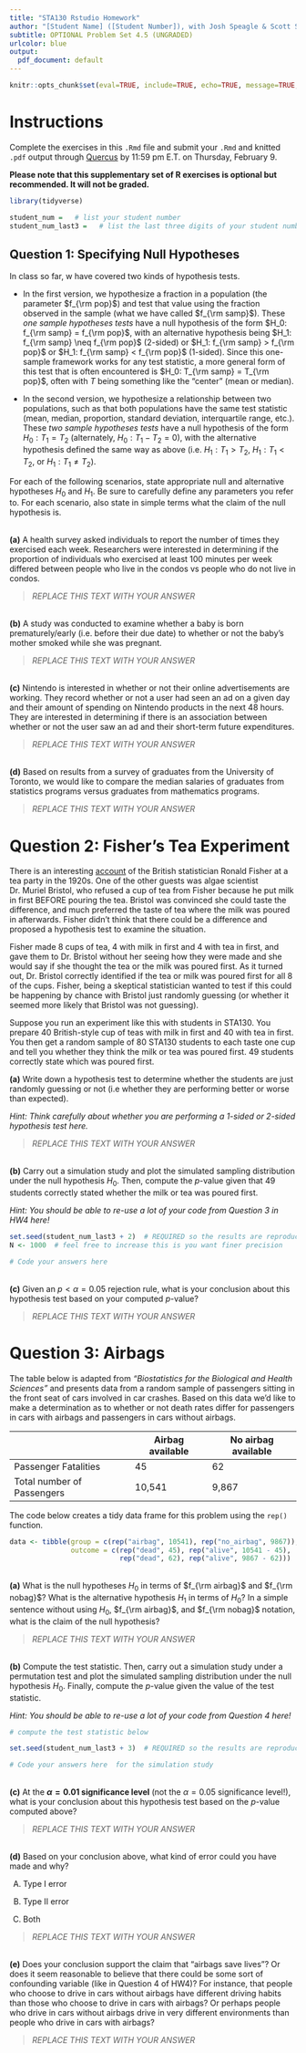 ```yaml
---
title: "STA130 Rstudio Homework"
author: "[Student Name] ([Student Number]), with Josh Speagle & Scott Schwartz"
subtitle: OPTIONAL Problem Set 4.5 (UNGRADED)
urlcolor: blue
output:
  pdf_document: default
---
```


```r
knitr::opts_chunk$set(eval=TRUE, include=TRUE, echo=TRUE, message=TRUE, warning=FALSE)
```

# Instructions

Complete the exercises in this `.Rmd` file and submit your `.Rmd` and knitted `.pdf` output through [Quercus](https://q.utoronto.ca/courses/296457) by 11:59 pm E.T. on Thursday, February 9.

**Please note that this supplementary set of R exercises is optional but recommended. It will not be graded.**

```r
library(tidyverse)
```

```r
student_num =   # list your student number
student_num_last3 =   # list the last three digits of your student number
```


## Question 1: Specifying Null Hypotheses

In class so far, w have covered two kinds of hypothesis tests. 

- In the first version, we hypothesize a fraction in a population (the parameter $f_{\rm pop}$) and test that value using the fraction observed in the sample (what we have called $f_{\rm samp}$). These *one sample hypotheses tests* have a null hypothesis of the form $H_0: f_{\rm samp} = f_{\rm pop}$, with an alternative hypothesis being $H_1: f_{\rm samp} \neq f_{\rm pop}$ (2-sided) or $H_1: f_{\rm samp} > f_{\rm pop}$ or $H_1: f_{\rm samp} < f_{\rm pop}$ (1-sided). Since this one-sample framework works for any test statistic, a more general form of this test that is often encountered is $H_0: T_{\rm samp} = T_{\rm pop}$, often with $T$ being something like the "center" (mean or median).

- In the second version, we hypothesize a relationship between two populations, such as that both populations have the same test statistic (mean, median, proportion, standard deviation, interquartile range, etc.). These *two sample hypotheses tests* have a null hypothesis of the form $H_0: T_1 = T_2$ (alternately, $H_0: T_1 - T_2 = 0$), with the alternative hypothesis defined the same way as above (i.e. $H_1: T_1 > T_2$, $H_1: T_1 < T_2$, or $H_1: T_1 \neq T_2$).

For each of the following scenarios, state appropriate null and alternative hypotheses $H_0$ and $H_1$. Be sure to carefully define any parameters you refer to. For each scenario, also state in simple terms what the claim of the null hypothesis is. 

\
**(a)** A health survey asked individuals to report the number of times they exercised each week. Researchers were interested in determining if the proportion of individuals who exercised at least 100 minutes per week differed between people who live in the condos vs people who do not live in condos.

> *REPLACE THIS TEXT WITH YOUR ANSWER*

\
**(b)** A study was conducted to examine whether a baby is born prematurely/early (i.e. before their due date) to whether or not the baby's mother smoked while she was pregnant.

> *REPLACE THIS TEXT WITH YOUR ANSWER*

\
**(c)** Nintendo is interested in whether or not their online advertisements are working. They record whether or not a user had seen an ad on a given day and their amount of spending on Nintendo products in the next 48 hours. They are interested in determining if there is an association between whether or not the user saw an ad and their short-term future expenditures.

> *REPLACE THIS TEXT WITH YOUR ANSWER*

\
**(d)** Based on results from a survey of graduates from the University of Toronto, we would like to compare the median salaries of graduates from statistics programs versus graduates from mathematics programs.

> *REPLACE THIS TEXT WITH YOUR ANSWER*


# Question 2: Fisher's Tea Experiment

There is an interesting [account](https://rss.onlinelibrary.wiley.com/doi/full/10.1111/j.1740-9713.2012.00620.x) of the British statistician Ronald Fisher at a tea party in the 1920s. One of the other guests was algae scientist Dr. Muriel Bristol, who refused a cup of tea from Fisher because he put milk in first BEFORE pouring the tea. Bristol was convinced she could taste the difference, and much preferred the taste of tea where the milk was poured in afterwards. Fisher didn't think that there could be a difference and proposed a hypothesis test to examine the situation.

Fisher made 8 cups of tea, 4 with milk in first and 4 with tea in first, and gave them to Dr. Bristol without her seeing how they were made and she would say if she thought the tea or the milk was poured first.  As it turned out, Dr. Bristol correctly identified if the tea or milk was poured first for all 8 of the cups. Fisher, being a skeptical statistician wanted to test if this could be happening by chance with Bristol just randomly guessing (or whether it seemed more likely that Bristol was not guessing). 

Suppose you run an experiment like this with students in STA130. You prepare 40 British-style cup of teas with milk in first and 40 with tea in first. You then get a random sample of 80 STA130 students to each taste one cup and tell you whether they think the milk or tea was poured first. 49 students correctly state which was poured first.

**(a)** Write down a hypothesis test to determine whether the students are just randomly guessing or not (i.e whether they are performing better or worse than expected).

*Hint: Think carefully about whether you are performing a 1-sided or 2-sided hypothesis test here.*

> *REPLACE THIS TEXT WITH YOUR ANSWER*

\
**(b)** Carry out a simulation study and plot the simulated sampling distribution under the null hypothesis $H_0$. Then, compute the $p$-value given that 49 students correctly stated whether the milk or tea was poured first.

*Hint: You should be able to re-use a lot of your code from Question 3 in HW4 here!*

```r
set.seed(student_num_last3 + 2)  # REQUIRED so the results are reproducible!
N <- 1000  # feel free to increase this is you want finer precision

# Code your answers here

```

\
**(c)** Given an $p < \alpha=0.05$ rejection rule, what is your conclusion about this hypothesis test based on your computed $p$-value?

> *REPLACE THIS TEXT WITH YOUR ANSWER*


# Question 3: Airbags

The table below is adapted from *"Biostatistics for the Biological and Health Sciences"* and presents data from a random sample of passengers sitting in the front seat of cars involved in car crashes. Based on this data we'd like to make a determination as to whether or not death rates differ for passengers in cars with airbags and passengers in cars without airbags.

|                           | Airbag available | No airbag available |
|---------------------------|------------------|---------------------|                           
| Passenger Fatalities      |  45              | 62                  |
| Total number of Passengers|  10,541          | 9,867               |

The code below creates a tidy data frame for this problem using the `rep()` function.

```r
data <- tibble(group = c(rep("airbag", 10541), rep("no_airbag", 9867)),
               outcome = c(rep("dead", 45), rep("alive", 10541 - 45), 
                           rep("dead", 62), rep("alive", 9867 - 62)))
```

\
**(a)** What is the null hypotheses $H_0$ in terms of $f_{\rm airbag}$ and $f_{\rm nobag}$? What is the alternative hypothesis $H_1$ in terms of $H_0$? In a simple sentence without using $H_0$, $f_{\rm airbag}$, and $f_{\rm nobag}$ notation, what is the claim of the null hypothesis?

> *REPLACE THIS TEXT WITH YOUR ANSWER*

\
**(b)** Compute the test statistic. Then, carry out a simulation study under a permutation test and plot the simulated sampling distribution under the null hypothesis $H_0$. Finally, compute the $p$-value given the value of the test statistic.

*Hint: You should be able to re-use a lot of your code from Question 4 here!*

```r
# compute the test statistic below

```

```r
set.seed(student_num_last3 + 3)  # REQUIRED so the results are reproducible!

# Code your answers here  for the simulation study

```

\
**(c)** At the **$\alpha=0.01$ significance level** (not the $\alpha=0.05$ significance level!), what is your conclusion about this hypothesis test based on the $p$-value computed above?

> *REPLACE THIS TEXT WITH YOUR ANSWER*

\
**(d)** Based on your conclusion above, what kind of error could you have made and why?

(A) Type I error

(B) Type II error

(C) Both

> *REPLACE THIS TEXT WITH YOUR ANSWER*

\
**(e)** Does your conclusion support the claim that "airbags save lives"? Or does it seem reasonable to believe that there could be some sort of confounding variable (like in Question 4 of HW4)? For instance, that people who choose to drive in cars without airbags have different driving habits than those who choose to drive in cars with airbags? Or perhaps people who drive in cars without airbags drive in very different environments than people who drive in cars with airbags?

> *REPLACE THIS TEXT WITH YOUR ANSWER*